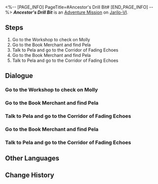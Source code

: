 <%-- [PAGE_INFO]
PageTitle=#Ancestor's Drill Bit#
[END_PAGE_INFO] --%>
{{Stub|Dialogue.}}
{{Mission Infobox
|id            = 2011301
|title         = 
|image         = <!--Mission Ancestor's Drill Bit.png-->
|type          = Adventure
|event_name    = 
|chapter       = 
|requirements  = [[Adventure Mission]] ''[[Out of Control]]'' completed
|summary       = You and Pela have suffered a lot in the Corridor of Fading Echoes, but you found the key Molly needed and helped her find peace. All is well that ends well!
|characters    = Trailblazer
|startLocation = [[Jarilo-VI]] - [[Administrative District]]
|world         = Jarilo-VI
|area          = Administrative District
|prev          = Out of Control
|next          = ???
|rewards       = Trailblaze EXP*350; Stellar Jade*60; Condensed Aether*5; Shield (Item)*200; Credit*25,000
}}
'''''Ancestor's Drill Bit''''' is an [[Adventure Mission]] on [[Jarilo-VI]].

==Steps==
# Go to the Workshop to check on Molly
# Go to the Book Merchant and find Pela
# Talk to Pela and go to the Corridor of Fading Echoes
# Go to the Book Merchant and find Pela
# Talk to Pela and go to the Corridor of Fading Echoes

<!--
==Gameplay Notes==

--><!--
==Trial Character==

-->
==Dialogue==
{{Stub Dialogue}}
{{Dialogue End}}

===Go to the Workshop to check on Molly===
{{Mission Description|type=adventure|location=Neverwinter Workshop|update|Serval sends you a message to thank you for helping Molly and invites you to accompany Molly in the "Workshop."<br />According to Serval, Molly hasn't recovered from that accident. Go to the "Workshop" to check on Molly when you're free.}}
{{Dialogue Start}}
:{{tx}}
{{Dialogue End}}

===Go to the Book Merchant and find Pela===
{{Mission Description|type=adventure|location=Administrative District|update|Molly, who is currently homeless, has become a friend of Serval. When you find them, they are working on Molly's family treasure, the mechanism box, as if they had been partners for years.<br />The two decide to ask for Pela's help because they find nothing. Go to the Book Merchant's place with them to find Pela.}}
{{Dialogue Start}}
:{{tx}}
{{Dialogue End}}

===Talk to Pela and go to the Corridor of Fading Echoes===
{{Mission Description|type=adventure|location=Neverwinter Workshop|update|Pela's embarrassment piqued your curiosity, but now isn't the time to tease her...<br />You've discovered a clue written on the family heirloom that points you towards an old fort called the Corridor of Fading Echoes. Go with Pela to explore it.}}
{{Dialogue Start}}
:{{tx}}
{{Dialogue End}}

===Go to the Book Merchant and find Pela===
{{Mission Description|type=adventure|location=Administrative District|update|Molly, who is currently homeless, has become a friend of Serval. When you find them, they are working on Molly's family treasure, the mechanism box, as if they had been partners for years.<br />The two decide to ask for Pela's help because they find nothing. Go to the Book Merchant's place with them to find Pela.}}
{{Dialogue Start}}
:{{tx}}
{{Dialogue End}}

===Talk to Pela and go to the Corridor of Fading Echoes===
{{Mission Description|type=adventure|location=Neverwinter Workshop|update|Pela's embarrassment piqued your curiosity, but now isn't the time to tease her...<br />You've discovered a clue written on the family heirloom that points you towards an old fort called the Corridor of Fading Echoes. Go with Pela to explore it.}}
{{Dialogue Start}}
:{{tx}}
{{Dialogue End}}

==Other Languages==
{{Other Languages
|en   = Ancestor's Drill Bit
|zhs  = 祖辈的钻头
|zht  = 祖輩的鑽頭
|ja   = 祖先のドリル
|ko   = 조상님의 드릴
|es   = El taladro de los ancestros
|fr   = Le foret de l'ancêtre
|ru   = Сверло предка
|th   = สว่านของบรรพบุรุษ
|vi   = Mũi Khoan Của Tổ Tiên
|de   = Bohrer der Ahnen
|id   = Bor Leluhur
|pt   = Broca do Ancestral
}}

==Change History==
{{Change History|1.0}}
